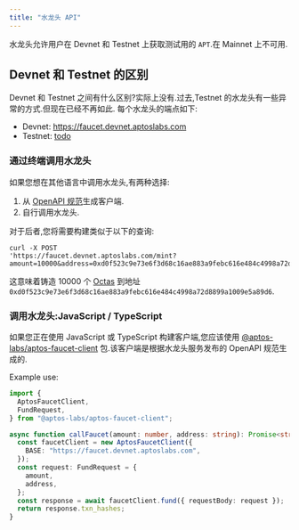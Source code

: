 ```yaml
---
title: "水龙头 API"
---
```


水龙头允许用户在 Devnet 和 Testnet 上获取测试用的 `APT`.在 Mainnet 上不可用.

## Devnet 和 Testnet 的区别

Devnet 和 Testnet 之间有什么区别?实际上没有.过去,Testnet 的水龙头有一些异常的方式.但现在已经不再如此.
每个水龙头的端点如下:

- Devnet: https://faucet.devnet.aptoslabs.com
- Testnet: [todo](/zh/network/faucet)

### 通过终端调用水龙头

如果您想在其他语言中调用水龙头,有两种选择:

1. 从 [OpenAPI 规范](https://github.com/aptos-labs/aptos-core/blob/main/crates/aptos-faucet/doc/spec.yaml)生成客户端.
2. 自行调用水龙头.

对于后者,您将需要构建类似于以下的查询:

```shellscript filename="Terminal"
curl -X POST
'https://faucet.devnet.aptoslabs.com/mint?amount=10000&address=0xd0f523c9e73e6f3d68c16ae883a9febc616e484c4998a72d8899a1009e5a89d6'
```

这意味着铸造 10000 个 [Octas](/zh/network/glossary.mdx#Octa) 到地址 `0xd0f523c9e73e6f3d68c16ae883a9febc616e484c4998a72d8899a1009e5a89d6`.

### 调用水龙头:JavaScript / TypeScript

如果您正在使用 JavaScript 或 TypeScript 构建客户端,您应该使用
[@aptos-labs/aptos-faucet-client](https://www.npmjs.com/package/@aptos-labs/aptos-faucet-client)
包.该客户端是根据水龙头服务发布的 OpenAPI 规范生成的.

Example use:

```typescript filename="index.ts"
import {
  AptosFaucetClient,
  FundRequest,
} from "@aptos-labs/aptos-faucet-client";

async function callFaucet(amount: number, address: string): Promise<string []> {
  const faucetClient = new AptosFaucetClient({
    BASE: "https://faucet.devnet.aptoslabs.com",
  });
  const request: FundRequest = {
    amount,
    address,
  };
  const response = await faucetClient.fund({ requestBody: request });
  return response.txn_hashes;
}
```

